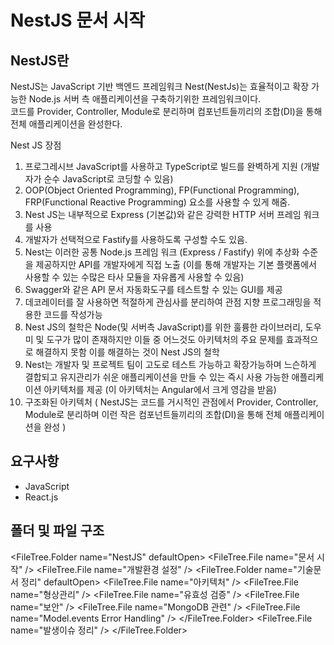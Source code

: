 
# NestJS 문서 시작

## NestJS란

NestJS는 JavaScript 기반 백엔드 프레임워크 Nest(NestJs)는 효율적이고 확장 가능한 Node.js 서버 측 애플리케이션을 구축하기위한 프레임워크이다.  
코드를 Provider, Controller, Module로 분리하며 컴포넌트들끼리의 조합(DI)을 통해 전체 애플리케이션을 완성한다.

Nest JS 장점

1. 프로그레시브 JavaScript를 사용하고 TypeScript로 빌드를 완벽하게 지원 (개발자가 순수 JavaScript로 코딩할 수 있음)
2. OOP(Object Oriented Programming), FP(Functional Programming), FRP(Functional Reactive Programming) 요소를 사용할 수 있게 해줌.
3. Nest JS는 내부적으로 Express (기본값)와 같은 강력한 HTTP 서버 프레임 워크를 사용
4. 개발자가 선택적으로 Fastify를 사용하도록 구성할 수도 있음.
5. Nest는 이러한 공통 Node.js 프레임 워크 (Express / Fastify) 위에 추상화 수준을 제공하지만 API를 개발자에게 직접 노출 (이를 통해 개발자는 기본 플랫폼에서 사용할 수 있는 수많은 타사 모듈을 자유롭게 사용할 수 있음)
6. Swagger와 같은 API 문서 자동화도구를 테스트할 수 있는 GUI를 제공
7. 데코레이터를 잘 사용하면 적절하게 관심사를 분리하여 관점 지향 프로그래밍을 적용한 코드를 작성가능
8. Nest JS의 철학은 Node(및 서버측 JavaScript)를 위한 훌륭한 라이브러리, 도우미 및 도구가 많이 존재하지만 이들 중 어느것도 아키텍처의 주요 문제를 효과적으로 해결하지 못함 이를 해결하는 것이 Nest JS의 철학
9. Nest는 개발자 및 프로젝트 팀이 고도로 테스트 가능하고 확장가능하며 느슨하게 결합되고 유지관리가 쉬운 애플리케이션을 만들 수 있는 즉시 사용 가능한 애플리케이션 아키텍처를 제공 (이 아키텍처는 Angular에서 크게 영감을 받음)
10. 구조화된 아키텍처 ( NestJS는 코드를 거시적인 관점에서 Provider, Controller, Module로 분리하며 이런 작은 컴포넌트들끼리의 조합(DI)을 통해 전체 애플리케이션을 완성 )

## 요구사항

- JavaScript
- React.js

## 폴더 및 파일 구조

<FileTree.Folder name="NestJS" defaultOpen>
  <FileTree.File name="문서 시작" />
  <FileTree.File name="개발환경 설정" />
  <FileTree.Folder name="기술문서 정리" defaultOpen>
    <FileTree.File name="아키텍처" />
    <FileTree.File name="형상관리" />
    <FileTree.File name="유효성 검증" />
    <FileTree.File name="보안" />
    <FileTree.File name="MongoDB 관련" />
    <FileTree.File name="Model.events Error Handling" />
  </FileTree.Folder>
  <FileTree.File name="발생이슈 정리" />
</FileTree.Folder>
